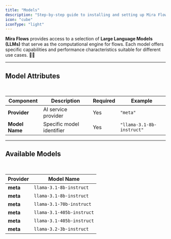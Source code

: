 ```yaml
---
title: "Models"
description: "Step-by-step guide to installing and setting up Mira Flows SDK for your project"
icon: "cube"
iconType: "light"
---
```


**Mira Flows** provides access to a selection of **Large Language Models (LLMs)** that serve as the computational engine for flows. Each model offers specific capabilities and performance characteristics suitable for different use cases. 🚀✨

***

## Model Attributes

<br />

| **Component**  | **Description**           | **Required** | **Example**               |
| -------------- | ------------------------- | ------------ | ------------------------- |
| **Provider**   | AI service provider       | Yes          | `"meta"`                  |
| **Model Name** | Specific model identifier | Yes          | `"llama-3.1-8b-instruct"` |

***

## Available Models

<br />

| **Provider** | **Model Name**            |
| ------------ | ------------------------- |
| **meta**     | `llama-3.1-8b-instruct`   |
| **meta**     | `llama-3.1-8b-instruct`   |
| **meta**     | `llama-3.1-70b-instruct`  |
| **meta**     | `llama-3.1-405b-instruct` |
| **meta**     | `llama-3.1-405b-instruct` |
| **meta**     | `llama-3.2-3b-instruct`   |
